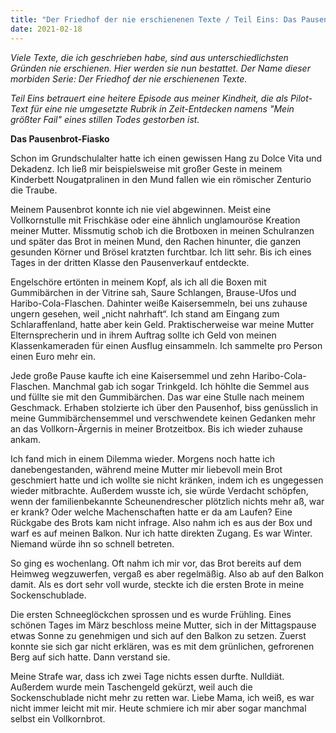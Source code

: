 ```yaml
---
title: "Der Friedhof der nie erschienenen Texte / Teil Eins: Das Pausenbrot-Fiasko"
date: 2021-02-18
---
```

*Viele Texte, die ich geschrieben habe, sind aus unterschiedlichsten Gründen nie erschienen. Hier werden sie nun bestattet. Der Name dieser morbiden Serie: Der Friedhof der nie erschienenen Texte.*

*Teil Eins betrauert eine heitere Episode aus meiner Kindheit, die als Pilot-Text für eine nie umgesetzte Rubrik in Zeit-Entdecken namens "Mein größter Fail" eines stillen Todes gestorben ist.*

**Das Pausenbrot-Fiasko**

Schon im Grundschulalter hatte ich einen gewissen Hang zu Dolce Vita und Dekadenz. Ich ließ mir beispielsweise mit großer Geste in meinem Kinderbett Nougatpralinen in den Mund fallen wie ein römischer Zenturio die Traube.

Meinem Pausenbrot konnte ich nie viel abgewinnen. Meist eine Vollkornstulle mit Frischkäse oder eine ähnlich unglamouröse Kreation meiner Mutter. Missmutig schob ich die Brotboxen in meinen Schulranzen und später das Brot in meinen Mund, den Rachen hinunter, die ganzen gesunden Körner und Brösel kratzten furchtbar. Ich litt sehr. Bis ich eines Tages in der dritten Klasse den Pausenverkauf entdeckte.

Engelschöre ertönten in meinem Kopf, als ich all die Boxen mit Gummibärchen in der Vitrine sah, Saure Schlangen, Brause-Ufos und Haribo-Cola-Flaschen. Dahinter weiße Kaisersemmeln, bei uns zuhause ungern gesehen, weil „nicht nahrhaft“. Ich stand am Eingang zum Schlaraffenland, hatte aber kein Geld. Praktischerweise war meine Mutter Elternsprecherin und in ihrem Auftrag sollte ich Geld von meinen Klassenkameraden für einen Ausflug einsammeln. Ich sammelte pro Person einen Euro mehr ein.

Jede große Pause kaufte ich eine Kaisersemmel und zehn Haribo-Cola-Flaschen. Manchmal gab ich sogar Trinkgeld. Ich höhlte die Semmel aus und füllte sie mit den Gummibärchen. Das war eine Stulle nach meinem Geschmack. Erhaben stolzierte ich über den Pausenhof, biss genüsslich in meine Gummibärchensemmel und verschwendete keinen Gedanken mehr an das Vollkorn-Ärgernis in meiner Brotzeitbox. Bis ich wieder zuhause ankam.

Ich fand mich in einem Dilemma wieder. Morgens noch hatte ich danebengestanden, während meine Mutter mir liebevoll mein Brot geschmiert hatte und ich wollte sie nicht kränken, indem ich es ungegessen wieder mitbrachte. Außerdem wusste ich, sie würde Verdacht schöpfen, wenn der familienbekannte Scheunendrescher plötzlich nichts mehr aß, war er krank? Oder welche Machenschaften hatte er da am Laufen? Eine Rückgabe des Brots kam nicht infrage. Also nahm ich es aus der Box und warf es auf meinen Balkon. Nur ich hatte direkten Zugang. Es war Winter. Niemand würde ihn so schnell betreten.

So ging es wochenlang. Oft nahm ich mir vor, das Brot bereits auf dem Heimweg wegzuwerfen, vergaß es aber regelmäßig. Also ab auf den Balkon damit. Als es dort sehr voll wurde, steckte ich die ersten Brote in meine Sockenschublade.

Die ersten Schneeglöckchen sprossen und es wurde Frühling. Eines schönen Tages im März beschloss meine Mutter, sich in der Mittagspause etwas Sonne zu genehmigen und sich auf den Balkon zu setzen. Zuerst konnte sie sich gar nicht erklären, was es mit dem grünlichen, gefrorenen Berg auf sich hatte. Dann verstand sie.

Meine Strafe war, dass ich zwei Tage nichts essen durfte. Nulldiät. Außerdem wurde mein Taschengeld gekürzt, weil auch die Sockenschublade nicht mehr zu retten war. Liebe Mama, ich weiß, es war nicht immer leicht mit mir. Heute schmiere ich mir aber sogar manchmal selbst ein Vollkornbrot.